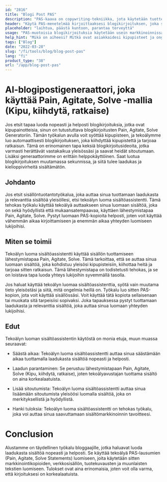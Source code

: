 ```yaml
---
id: "2816"
title: "Blogi Post PAS"
description: "PAS-kaava on copywriting-tekniikka, jota käytetään tuotteen tai palvelun myymiseen korostamalla ensin asiakkaan kipupisteitä, sitten kiihottamalla heitä ja lopuksi tarjoamalla ratkaisu. Tämä generaattori voi auttaa sinua luomaan PAS-muotoisen blogikirjoituksen, joka on linjassa brändisi kanssa."
header: "Käytä PAS-menetelmää kirjoittaaksesi blogikirjoituksen, joka saa lukijan ryhtymään toimiin."
placeholder: "laihtua, päästä kuntoon, parantaa terveyttä"
usage: "PAS-muotoisia blogikirjoituksia käytetään usein markkinoinnissa ja myynnissä tuotteen tai palvelun myymiseen. Seuraavan generaattorin avulla voit luoda PAS-muotoisen blogikirjoituksen, joka on tiiviisti linjassa brändisi kanssa."
help_hint: "Mikä on aiheesi? Mitkä ovat asiakkaidesi kipupisteet ja ongelmat? Ja mikä on tarjoamasi ratkaisu?"
tags: ["Blog"]
date: "2022-03-28"
slug: "/fi/tools/blog/blog-post-pas"
lang: "fi"
product_type: "38"
url: "/app/blog-post-pas"
---
```


# AI-blogipostigeneraattori, joka käyttää Pain, Agitate, Solve -mallia (Kipu, kiihdytä, ratkaise)

Jos etsit tapaa luoda nopeasti ja helposti blogikirjoituksia, jotka ovat kipupainotteisia, sinun on tutustuttava blogikirjoitusten Pain, Agitate, Solve Generatoriin. Tämän työkalun avulla voit syöttää kipupisteen, ja tekoälymme luo automaattisesti blogikirjoituksen, joka kiihdyttää kipupistettä ja tarjoaa ratkaisun. Tämä on erinomainen tapa keksiä blogikirjoitusideoita, jotka varmasti herättävät vastakaikua yleisössäsi ja saavat heidät sitoutumaan. Lisäksi generaattorimme on erittäin helppokäyttöinen. Saat luotua blogikirjoituksen muutamassa sekunnissa, ja siitä tulee laadukas ja kielioppivirheitä sisältämätön.

## Johdanto

Jos etsit sisällöntuotantotyökalua, joka auttaa sinua tuottamaan laadukasta ja relevanttia sisältöä yleisöllesi, etsi tekoälyn luoma sisältöassistentti. Tämä tehokas työkalu käyttää tekoälyä auttaakseen sinua luomaan sisältöä, joka on sekä hyödyllistä että mukaansatempaavaa, käyttäen lähestymistapaa Pain, Agitate, Solve. Pystyt luomaan PAS-kopioita helposti, joten voit käyttää vähemmän aikaa kirjoittamiseen ja enemmän aikaa yhteyden luomiseen lukijoihisi.

## Miten se toimii

Tekoälyn luoma sisältöassistentti käyttää sisällön tuottamiseen lähestymistapaa Pain, Agitate, Solve. Tämä tarkoittaa, että se auttaa sinua luomaan sisältöä, joka kohdistuu yleisösi kipupisteisiin, kiihottaa heitä ja tarjoaa sitten ratkaisun. Tämä lähestymistapa on todistetusti tehokas, ja se on loistava tapa luoda yhteys lukijoihin syvemmällä tasolla.

Jos haluat käyttää tekoälyn luomaa sisältöassistenttia, syötä vain muutama tieto yleisöstäsi ja siitä, mitä ongelmia heillä on. Työkalu luo sitten PAS-kopion, jota voit käyttää sisällössäsi. Voit käyttää tätä kopiota sellaisenaan tai muokata sitä tarpeisiisi sopivaksi. Joka tapauksessa pystyt tuottamaan laadukasta ja relevanttia sisältöä, joka auttaa sinua luomaan yhteyden lukijoihisi.

## Edut

Tekoälyn luoman sisältöassistentin käytöstä on monia etuja, muun muassa seuraavat:

- Säästä aikaa: Tekoälyn luoma sisältöassistentti auttaa sinua säästämään aikaa tuottamalla laadukasta sisältöä nopeasti ja helposti.

- Laadun parantaminen: Se perustuu lähestymistapaan Pain, Agitate, Solve (Kipu, kiihdytä, ratkaise), joten tekoälyavustajan tuottama sisältö on aina korkealaatuista.

- Lisää sitoutumista: Tekoälyn luoma sisältöassistentti auttaa sinua lisäämään sitoutumista yleisöösi luomalla sisältöä, joka on merkityksellistä ja hyödyllistä.

- Hanki tuloksia: Tekoälyn luoma sisältöassistentti on tehokas työkalu, joka voi auttaa sinua saavuttamaan sisältömarkkinoinnin tavoitteesi.

# Conclusion

Alustamme on täydellinen työkalu bloggaajille, jotka haluavat luoda laadukasta sisältöä nopeasti ja helposti. Se käyttää tekoälyä PAS-lausumien (Pain, Agitate, Solve Statements) luomiseen, joita käytetään sitten markkinointikopioiden, verkkosisällön, tuotekuvausten ja muunlaisten tekstien luomiseen. Tulokset ovat aina erinomaisia, joten voit olla varma, että kirjoituksesi on korkealaatuista.
